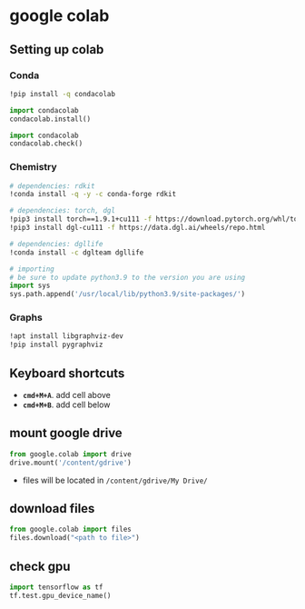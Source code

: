 # google colab

## Setting up colab

### Conda
```bash
!pip install -q condacolab
```

```python
import condacolab
condacolab.install()
```

```python
import condacolab
condacolab.check()
```

### Chemistry
```bash
# dependencies: rdkit
!conda install -q -y -c conda-forge rdkit

# dependencies: torch, dgl
!pip3 install torch==1.9.1+cu111 -f https://download.pytorch.org/whl/torch_stable.html
!pip3 install dgl-cu111 -f https://data.dgl.ai/wheels/repo.html

# dependencies: dgllife
!conda install -c dglteam dgllife
```

```python
# importing
# be sure to update python3.9 to the version you are using
import sys
sys.path.append('/usr/local/lib/python3.9/site-packages/')
```

### Graphs
```bash
!apt install libgraphviz-dev
!pip install pygraphviz
```

## Keyboard shortcuts

- **`cmd+M+A`**. add cell above
- **`cmd+M+B`**. add cell below

## mount google drive

```python
from google.colab import drive
drive.mount('/content/gdrive')
```

- files will be located in `/content/gdrive/My Drive/`

## download files

```python
from google.colab import files
files.download("<path to file>")
```

## check gpu

```python
import tensorflow as tf
tf.test.gpu_device_name()
```